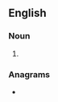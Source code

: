 ==English==

===Noun===
{{head|en|noun plural form}}

# {{plural of|armorer|lang=en}}

===Anagrams===
* {{anagrams|en|Marreros}}